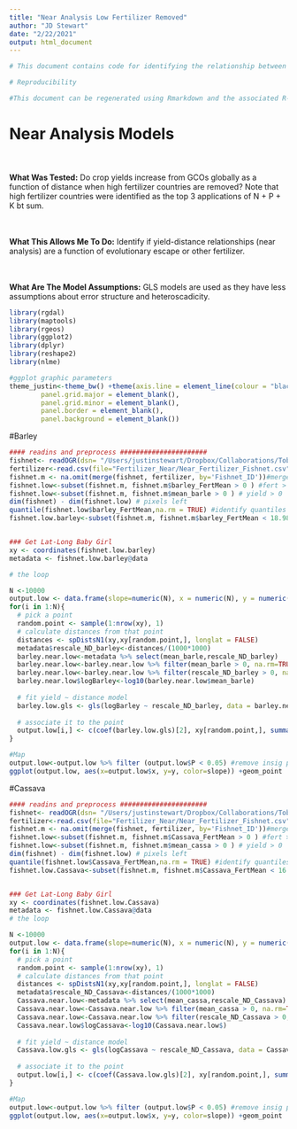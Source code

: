 ```yaml
---
title: "Near Analysis Low Fertilizer Removed"
author: "JD Stewart"
date: "2/22/2021"
output: html_document
---
```


```r

# This document contains code for identifying the relationship between spatial distance and crop yields  to determine the extent GCO escape effects are driven by spatial processes. 

# Reproducibility

#This document can be regenerated using Rmarkdown and the associated R-script (Analyses_Figures.R). This R-script, in combination with the supplementary data files (available online at github.com/thecrobe) also allows for full reproducibility of all the the figures and analyses conducted in R. All other analyses are conducted in A`rcMap by ESRI. 
```

# Near Analysis Models 

<div class = "col-md-4">
<br><br> **What Was Tested:** Do crop yields increase from GCOs globally as a function of distance when high fertilizer countries are removed? Note that high fertilizer countries were identified as the top 3 applications of N + P + K bt sum. 
</div>

<div class = "col-md-4">
<br><br> **What This Allows Me To Do:** Identify if yield-distance relationships (near analysis) are a function of evolutionary escape or other fertilizer.
</div>

<div class = "col-md-4">
<br><br> **What Are The Model Assumptions:** GLS models are used as they have less assumptions about error structure and heteroscadicity. 
</div>

```r
library(rgdal)
library(maptools)
library(rgeos)
library(ggplot2)
library(dplyr)
library(reshape2)
library(nlme)

#ggplot graphic parameters
theme_justin<-theme_bw() +theme(axis.line = element_line(colour = "black"),
        panel.grid.major = element_blank(),
        panel.grid.minor = element_blank(),
        panel.border = element_blank(),
        panel.background = element_blank())

```

#Barley
```r
#### readins and preprocess ######################
fishnet<- readOGR(dsn= "/Users/justinstewart/Dropbox/Collaborations/TobyKiers/Crop_Productivity_GCO/Analysis/GIS/Fishnet/", layer="Fishnet_yield_NoAntarctica")
fertilizer<-read.csv(file="Fertilizer_Near/Near_Fertilizer_Fishnet.csv", header=T) #import fert
fishnet.m <- na.omit(merge(fishnet, fertilizer, by='Fishnet_ID'))#merge 
fishnet.low<-subset(fishnet.m, fishnet.m$barley_FertMean > 0 ) #fert > 0 
fishnet.low<-subset(fishnet.m, fishnet.m$mean_barle > 0 ) # yield > 0 
dim(fishnet) - dim(fishnet.low) # pixels left
quantile(fishnet.low$barley_FertMean,na.rm = TRUE) #identify quantiles
fishnet.low.barley<-subset(fishnet.m, fishnet.m$barley_FertMean < 18.98) #subset below 50% of data


### Get Lat-Long Baby Girl 
xy <- coordinates(fishnet.low.barley)
metadata <- fishnet.low.barley@data

# the loop

N <-10000
output.low <- data.frame(slope=numeric(N), x = numeric(N), y = numeric(N), P=numeric(N))
for(i in 1:N){
  # pick a point
  random.point <- sample(1:nrow(xy), 1)
  # calculate distances from that point
  distances <- spDistsN1(xy,xy[random.point,], longlat = FALSE)
  metadata$rescale_ND_barley<-distances/(1000*1000)
  barley.near.low<-metadata %>% select(mean_barle,rescale_ND_barley)
  barley.near.low<-barley.near.low %>% filter(mean_barle > 0, na.rm=TRUE)
  barley.near.low<-barley.near.low %>% filter(rescale_ND_barley > 0, na.rm=TRUE)
  barley.near.low$logBarley<-log10(barley.near.low$mean_barle)
  
  # fit yield ~ distance model
  barley.low.gls <- gls(logBarley ~ rescale_ND_barley, data = barley.near.low)
  
  # associate it to the point
  output.low[i,] <- c(coef(barley.low.gls)[2], xy[random.point,], summary(barley.low.ols)$tTable[2,4] )
}

#Map 
output.low<-output.low %>% filter (output.low$P < 0.05) #remove insig p values
ggplot(output.low, aes(x=output.low$x, y=y, color=slope)) +geom_point
```

#Cassava
```r
#### readins and preprocess ######################
fishnet<- readOGR(dsn= "/Users/justinstewart/Dropbox/Collaborations/TobyKiers/Crop_Productivity_GCO/Analysis/GIS/Fishnet/", layer="Fishnet_yield_NoAntarctica")
fertilizer<-read.csv(file="Fertilizer_Near/Near_Fertilizer_Fishnet.csv", header=T) #import fert
fishnet.m <- na.omit(merge(fishnet, fertilizer, by='Fishnet_ID'))#merge 
fishnet.low<-subset(fishnet.m, fishnet.m$Cassava_FertMean > 0 ) #fert > 0 
fishnet.low<-subset(fishnet.m, fishnet.m$mean_cassa > 0 ) # yield > 0 
dim(fishnet) - dim(fishnet.low) # pixels left
quantile(fishnet.low$Cassava_FertMean,na.rm = TRUE) #identify quantiles
fishnet.low.Cassava<-subset(fishnet.m, fishnet.m$Cassava_FertMean < 16.82) #subset below 50% of data


### Get Lat-Long Baby Girl 
xy <- coordinates(fishnet.low.Cassava)
metadata <- fishnet.low.Cassava@data
# the loop

N <-10000
output.low <- data.frame(slope=numeric(N), x = numeric(N), y = numeric(N), P=numeric(N))
for(i in 1:N){
  # pick a point
  random.point <- sample(1:nrow(xy), 1)
  # calculate distances from that point
  distances <- spDistsN1(xy,xy[random.point,], longlat = FALSE)
  metadata$rescale_ND_Cassava<-distances/(1000*1000)
  Cassava.near.low<-metadata %>% select(mean_cassa,rescale_ND_Cassava)
  Cassava.near.low<-Cassava.near.low %>% filter(mean_cassa > 0, na.rm=TRUE)
  Cassava.near.low<-Cassava.near.low %>% filter(rescale_ND_Cassava > 0, na.rm=TRUE)
  Cassava.near.low$logCassava<-log10(Cassava.near.low$)
  
  # fit yield ~ distance model
  Cassava.low.gls <- gls(logCassava ~ rescale_ND_Cassava, data = Cassava.near.low)
  
  # associate it to the point
  output.low[i,] <- c(coef(Cassava.low.gls)[2], xy[random.point,], summary(Cassava.low.ols)$tTable[2,4] )
}

#Map 
output.low<-output.low %>% filter (output.low$P < 0.05) #remove insig p values
ggplot(output.low, aes(x=output.low$x, y=y, color=slope)) +geom_point
```


